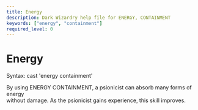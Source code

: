 ```yaml
---
title: Energy
description: Dark Wizardry help file for ENERGY, CONTAINMENT
keywords: ["energy", "containment"]
required_level: 0
---
```


# Energy

Syntax: cast 'energy containment'  

By using ENERGY CONTAINMENT, a psionicist can absorb many forms of energy  
without damage.  As the psionicist gains experience, this skill improves.